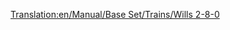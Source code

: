 [[Translation:en/Manual/Base Set/Trains/Wills 2-8-0]]
{{ru/Manual/Base Set/Trains/Поезда|Image=[[File:en/Manual/Base Set/Trains/Wills280.png]]
|Name=Wills 2-8-0
|Cost=£ 16406 (820300 р.)
|Speed=88 км/ч (55 миль/ч)
|Weight=145 т
|Power=1100 л.с. (820 кВт)
|Annual=£ 2132 (106600 р.)
|Designed=1945
|Lifespan=21
|Capacity=нет
|Description=Единственный паровоз, доступный в арктическом и субтропическом климате.
|Real-life=Существуют различные 2-8-0 поезда. Неизвестно, на котором из них основан тот, что в игре.<br/>
Некоторые 2-8-0: [http://www.lner.info/locos/O/o.shtml] [http://www.lner.info/locos/P/p.shtml]
}}